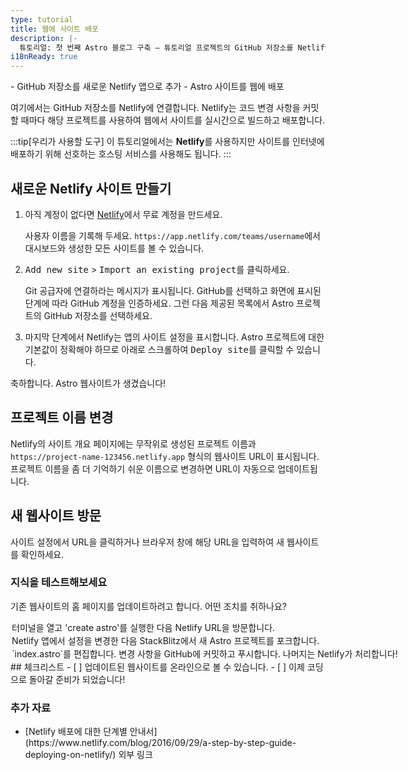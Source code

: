 ```yaml
---
type: tutorial
title: 웹에 사이트 배포
description: |-
  튜토리얼: 첫 번째 Astro 블로그 구축 — 튜토리얼 프로젝트의 GitHub 저장소를 Netlify에 연결하고 웹에 배포
i18nReady: true
---
```



<PreCheck>
  - GitHub 저장소를 새로운 Netlify 앱으로 추가
  - Astro 사이트를 웹에 배포
</PreCheck>

여기에서는 GitHub 저장소를 Netlify에 연결합니다. Netlify는 코드 변경 사항을 커밋할 때마다 해당 프로젝트를 사용하여 웹에서 사이트를 실시간으로 빌드하고 배포합니다.

:::tip[우리가 사용할 도구]
이 튜토리얼에서는 **Netlify**를 사용하지만 사이트를 인터넷에 배포하기 위해 선호하는 호스팅 서비스를 사용해도 됩니다.
:::

## 새로운 Netlify 사이트 만들기

1. 아직 계정이 없다면 [Netlify](https://netlify.com)에서 무료 계정을 만드세요.

    사용자 이름을 기록해 두세요. `https://app.netlify.com/teams/username`에서 대시보드와 생성한 모든 사이트를 볼 수 있습니다.

2. <kbd>Add new site</kbd> > <kbd>Import an existing project</kbd>를 클릭하세요.

    Git 공급자에 연결하라는 메시지가 표시됩니다. GitHub를 선택하고 화면에 표시된 단계에 따라 GitHub 계정을 인증하세요. 그런 다음 제공된 목록에서 Astro 프로젝트의 GitHub 저장소를 선택하세요.

3. 마지막 단계에서 Netlify는 앱의 사이트 설정을 표시합니다. Astro 프로젝트에 대한 기본값이 정확해야 하므로 아래로 스크롤하여 <kbd>Deploy site</kbd>를 클릭할 수 있습니다.

축하합니다. Astro 웹사이트가 생겼습니다!

## 프로젝트 이름 변경

Netlify의 사이트 개요 페이지에는 무작위로 생성된 프로젝트 이름과 `https://project-name-123456.netlify.app` 형식의 웹사이트 URL이 표시됩니다. 프로젝트 이름을 좀 더 기억하기 쉬운 이름으로 변경하면 URL이 자동으로 업데이트됩니다.

## 새 웹사이트 방문

사이트 설정에서 URL을 클릭하거나 브라우저 창에 해당 URL을 입력하여 새 웹사이트를 확인하세요.

<Box icon="question-mark">

### 지식을 테스트해보세요

기존 웹사이트의 홈 페이지를 업데이트하려고 합니다. 어떤 조치를 취하나요?

  <MultipleChoice>
    <Option>
      터미널을 열고 'create astro'를 실행한 다음 Netlify URL을 방문합니다.
    </Option>
    <Option>
      Netlify 앱에서 설정을 변경한 다음 StackBlitz에서 새 Astro 프로젝트를 포크합니다.
    </Option>
    <Option isCorrect>
      `index.astro`를 편집합니다. 변경 사항을 GitHub에 커밋하고 푸시합니다. 나머지는 Netlify가 처리합니다!
    </Option>
  </MultipleChoice>
 </Box>

<Box icon="check-list">
## 체크리스트

<Checklist>
- [ ] 업데이트된 웹사이트를 온라인으로 볼 수 있습니다.
- [ ] 이제 코딩으로 돌아갈 준비가 되었습니다!
</Checklist>
</Box>

### 추가 자료

- <p>[Netlify 배포에 대한 단계별 안내서](https://www.netlify.com/blog/2016/09/29/a-step-by-step-guide-deploying-on-netlify/) <Badge>외부 링크</Badge></p>
